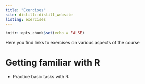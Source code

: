 ```yaml
---
title: "Exercises"
site: distill::distill_website
listing: exercises
---
```



```r
knitr::opts_chunk$set(echo = FALSE)
```


Here you find links to exercises on various aspects of the course

# Getting familiar with R

- Practice basic tasks with R: 








